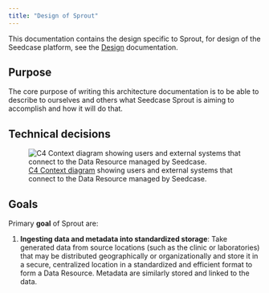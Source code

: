 ```yaml
---
title: "Design of Sprout"
---
```


This documentation contains the design specific to Sprout, for design
of the Seedcase platform, see the [Design](https://design.seedcase-project.org)
documentation.

## Purpose

The core purpose of writing this architecture documentation is to be
able to describe to ourselves and others what Seedcase Sprout is aiming
to accomplish and how it will do that.

## Technical decisions

![[C4 Context diagram](https://c4model.com/#SystemContextDiagram)
showing users and external systems that connect to the Data Resource
managed by Seedcase.](images/c4/context.svg)

## Goals

Primary **goal** of Sprout are:

1.  **Ingesting data and metadata into standardized storage**: Take
    generated data from source locations (such as the clinic or
    laboratories) that may be distributed geographically or
    organizationally and store it in a secure, centralized location in a
    standardized and efficient format to form a Data Resource. Metadata
    are similarly stored and linked to the data.
